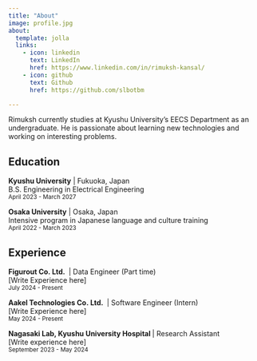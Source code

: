 ```yaml
---
title: "About"
image: profile.jpg
about:
  template: jolla
  links:
    - icon: linkedin
      text: LinkedIn
      href: https://www.linkedin.com/in/rimuksh-kansal/
    - icon: github
      text: Github
      href: https://github.com/slbotbm

---
```


Rimuksh currently studies at Kyushu University's EECS Department as an undergraduate. He is passionate about learning new technologies and working on interesting problems.

## Education

<b>Kyushu University</b> | Fukuoka, Japan <br>
B.S. Engineering in Electrical Engineering <br>
<small>April 2023 - March 2027</small> <br>

<b>Osaka University</b> | Osaka, Japan <br>
Intensive program in Japanese language and culture training <br>
<small> April 2022 - March 2023 </small> <br>

## Experience

<b>Figurout Co. Ltd. </b> | Data Engineer (Part time)<br>
[Write Experience here] <br>
<small>July 2024 - Present</small> <br>

<b>Aakel Technologies Co. Ltd. </b> | Software Engineer (Intern)<br>
[Write Experience here] <br>
<small>May 2024 - Present</small> <br>

<b>Nagasaki Lab, Kyushu University Hospital </b> | Research Assistant <br>
[Write experience here] <br>
<small>September 2023 - May 2024</small><br>